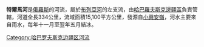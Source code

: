 '''特爾馬河'''是[[俄羅斯|俄羅斯]]的河流，屬於[[布列亞河|布列亞河]]的左支流，由[[哈巴羅夫斯克邊疆區|哈巴羅夫斯克邊疆區]]負責管轄，河道全長334公里，流域面積15,100平方公里，發源自[[小興安嶺|小興安嶺]]，河水主要來自雨水，每年十一月至翌年五月結冰。

{{黑龙江水系}}
[[Category:哈巴罗夫斯克边疆区河流|Category:哈巴罗夫斯克边疆区河流]]